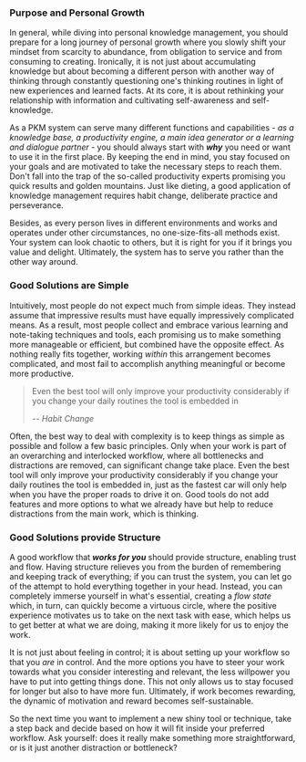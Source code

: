 
<TableOfContentSection chapter="chapter-03" topic="Purpose and Personal Growth">
	
### Purpose and Personal Growth

In general, while diving into personal knowledge management, you should prepare for a long journey of personal growth where you slowly shift your mindset from scarcity to abundance, from obligation to service and from consuming to creating. Ironically, it is not just about accumulating knowledge but about becoming a different person with another way of thinking through constantly questioning one's thinking routines in light of new experiences and learned facts. At its core, it is about rethinking your relationship with information and cultivating self-awareness and self-knowledge.

As a PKM system can serve many different functions and capabilities - _as a knowledge base, a productivity engine, a main idea generator or a learning and dialogue partner_ - you should always start with **_why_** you need or want to use it in the first place. By keeping the end in mind, you stay focused on your goals and are motivated to take the necessary steps to reach them. Don't fall into the trap of the so-called productivity experts promising you quick results and golden mountains. Just like dieting, a good application of knowledge management requires habit change, deliberate practice and perseverance.

Besides, as every person lives in different environments and works and operates under other circumstances, no one-size-fits-all methods exist. Your system can look chaotic to others, but it is right for you if it brings you value and delight. Ultimately, the system has to serve you rather than the other way around.

</TableOfContentSection>

<TableOfContentSection chapter="chapter-03" topic="Good Solutions are Simple">
	
### Good Solutions are Simple

Intuitively, most people do not expect much from simple ideas. They instead assume that impressive results must have equally impressively complicated means. As a result, most people collect and embrace various learning and note-taking techniques and tools, each promising us to make something more manageable or efficient, but combined have the opposite effect. As nothing really fits together, working *within* this arrangement becomes complicated, and most fail to accomplish anything meaningful or become more productive.

> Even the best tool will only improve your productivity considerably if you change your daily routines the tool is embedded in
>
> <cite>-- Habit Change</cite>

Often, the best way to deal with complexity is to keep things as simple as possible and follow a few basic principles. Only when your work is part of an overarching and interlocked workflow, where all bottlenecks and distractions are removed, can significant change take place. Even the best tool will only improve your productivity considerably if you change your daily routines the tool is embedded in, just as the fastest car will only help when you have the proper roads to drive it on. Good tools do not add features and more options to what we already have but help to reduce distractions from the main work, which is thinking.

</TableOfContentSection>

<TableOfContentSection chapter="chapter-03" topic="Good Solutions provide Structure">
	
### Good Solutions provide Structure

A good workflow that **_works for you_** should provide structure, enabling trust and flow. Having structure relieves you from the burden of remembering and keeping track of everything; if you can trust the system, you can let go of the attempt to hold everything together in your head. Instead, you can completely immerse yourself in what's essential, creating a _flow state_ which, in turn, can quickly become a virtuous circle, where the positive experience motivates us to take on the next task with ease, which helps us to get better at what we are doing, making it more likely for us to enjoy the work.

It is not just about feeling in control; it is about setting up your workflow so that you _are_ in control. And the more options you have to steer your work towards what you consider interesting and relevant, the less willpower you have to put into getting things done. This not only allows us to stay focused for longer but also to have more fun. Ultimately, if work becomes rewarding, the dynamic of motivation and reward becomes self-sustainable.

So the next time you want to implement a new shiny tool or technique, take a step back and decide based on how it will fit inside your preferred workflow. Ask yourself: does it really make something more straightforward, or is it just another distraction or bottleneck?

</TableOfContentSection>
